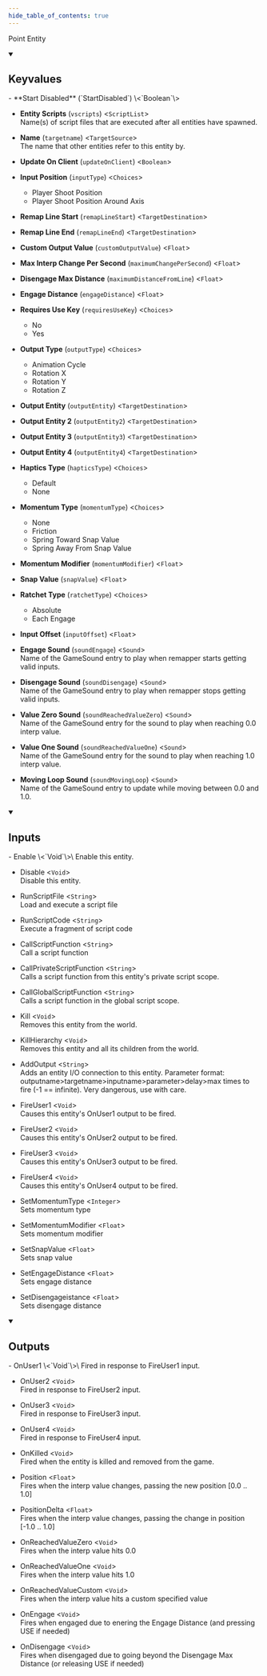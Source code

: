 ```yaml
---
hide_table_of_contents: true
---
```


<!---
!!!!!!
THIS PAGE IS AUTOGENERATED FROM GAME FGD DEFINITIONS!
DO NOT EDIT MANUALLY!
!!!!!!

In order to make edits, you can make an annotation file in /fgd_dump_overrides
-->


Point Entity



<details open>
<summary><h2>Keyvalues</h2></summary>
- **Start Disabled** (`StartDisabled`) \<`Boolean`\>

- **Entity Scripts** (`vscripts`) \<`ScriptList`\>\
Name(s) of script files that are executed after all entities have spawned.

- **Name** (`targetname`) \<`TargetSource`\>\
The name that other entities refer to this entity by.

- **Update On Client** (`updateOnClient`) \<`Boolean`\>

- **Input Position** (`inputType`) \<`Choices`\>
  - Player Shoot Position
  - Player Shoot Position Around Axis


- **Remap Line Start** (`remapLineStart`) \<`TargetDestination`\>

- **Remap Line End** (`remapLineEnd`) \<`TargetDestination`\>

- **Custom Output Value** (`customOutputValue`) \<`Float`\>

- **Max Interp Change Per Second** (`maximumChangePerSecond`) \<`Float`\>

- **Disengage Max Distance** (`maximumDistanceFromLine`) \<`Float`\>

- **Engage Distance** (`engageDistance`) \<`Float`\>

- **Requires Use Key** (`requiresUseKey`) \<`Choices`\>
  - No
  - Yes


- **Output Type** (`outputType`) \<`Choices`\>
  - Animation Cycle
  - Rotation X
  - Rotation Y
  - Rotation Z


- **Output Entity** (`outputEntity`) \<`TargetDestination`\>

- **Output Entity 2** (`outputEntity2`) \<`TargetDestination`\>

- **Output Entity 3** (`outputEntity3`) \<`TargetDestination`\>

- **Output Entity 4** (`outputEntity4`) \<`TargetDestination`\>

- **Haptics Type** (`hapticsType`) \<`Choices`\>
  - Default
  - None


- **Momentum Type** (`momentumType`) \<`Choices`\>
  - None
  - Friction
  - Spring Toward Snap Value
  - Spring Away From Snap Value


- **Momentum Modifier** (`momentumModifier`) \<`Float`\>

- **Snap Value** (`snapValue`) \<`Float`\>

- **Ratchet Type** (`ratchetType`) \<`Choices`\>
  - Absolute
  - Each Engage


- **Input Offset** (`inputOffset`) \<`Float`\>

- **Engage Sound** (`soundEngage`) \<`Sound`\>\
Name of the GameSound entry to play when remapper starts getting valid inputs.

- **Disengage Sound** (`soundDisengage`) \<`Sound`\>\
Name of the GameSound entry to play when remapper stops getting valid inputs.

- **Value Zero Sound** (`soundReachedValueZero`) \<`Sound`\>\
Name of the GameSound entry for the sound to play when reaching 0.0 interp value.

- **Value One Sound** (`soundReachedValueOne`) \<`Sound`\>\
Name of the GameSound entry for the sound to play when reaching 1.0 interp value.

- **Moving Loop Sound** (`soundMovingLoop`) \<`Sound`\>\
Name of the GameSound entry to update while moving between 0.0 and 1.0.


 </details>
<details open>
<summary><h2>Inputs</h2></summary>
- Enable \<`Void`\>\
Enable this entity.

- Disable \<`Void`\>\
Disable this entity.

- RunScriptFile \<`String`\>\
Load and execute a script file

- RunScriptCode \<`String`\>\
Execute a fragment of script code

- CallScriptFunction \<`String`\>\
Call a script function

- CallPrivateScriptFunction \<`String`\>\
Calls a script function from this entity's private script scope.

- CallGlobalScriptFunction \<`String`\>\
Calls a script function in the global script scope.

- Kill \<`Void`\>\
Removes this entity from the world.

- KillHierarchy \<`Void`\>\
Removes this entity and all its children from the world.

- AddOutput \<`String`\>\
Adds an entity I/O connection to this entity. Parameter format: outputname&gt;targetname>inputname&gt;parameter&gt;delay&gt;max times to fire (-1 == infinite). Very dangerous, use with care.

- FireUser1 \<`Void`\>\
Causes this entity's OnUser1 output to be fired.

- FireUser2 \<`Void`\>\
Causes this entity's OnUser2 output to be fired.

- FireUser3 \<`Void`\>\
Causes this entity's OnUser3 output to be fired.

- FireUser4 \<`Void`\>\
Causes this entity's OnUser4 output to be fired.

- SetMomentumType \<`Integer`\>\
Sets momentum type

- SetMomentumModifier \<`Float`\>\
Sets momentum modifier

- SetSnapValue \<`Float`\>\
Sets snap value

- SetEngageDistance \<`Float`\>\
Sets engage distance

- SetDisengageistance \<`Float`\>\
Sets disengage distance


 </details>
<details open>
<summary><h2>Outputs</h2></summary>
- OnUser1 \<`Void`\>\
Fired in response to FireUser1 input.

- OnUser2 \<`Void`\>\
Fired in response to FireUser2 input.

- OnUser3 \<`Void`\>\
Fired in response to FireUser3 input.

- OnUser4 \<`Void`\>\
Fired in response to FireUser4 input.

- OnKilled \<`Void`\>\
Fired when the entity is killed and removed from the game.

- Position \<`Float`\>\
Fires when the interp value changes, passing the new position [0.0 .. 1.0]

- PositionDelta \<`Float`\>\
Fires when the interp value changes, passing the change in position [-1.0 .. 1.0]

- OnReachedValueZero \<`Void`\>\
Fires when the interp value hits 0.0

- OnReachedValueOne \<`Void`\>\
Fires when the interp value hits 1.0

- OnReachedValueCustom \<`Void`\>\
Fires when the interp value hits a custom specified value

- OnEngage \<`Void`\>\
Fires when engaged due to enering the Engage Distance (and pressing USE if needed)

- OnDisengage \<`Void`\>\
Fires when disengaged due to going beyond the Disengage Max Distance (or releasing USE if needed)


 </details>